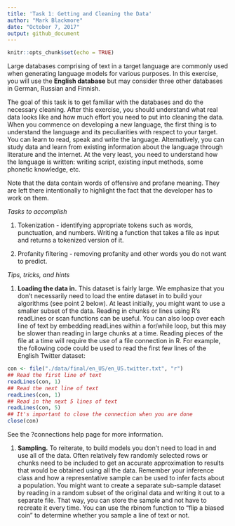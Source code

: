 ```yaml
---
title: 'Task 1: Getting and Cleaning the Data'
author: "Mark Blackmore"
date: "October 7, 2017"
output: github_document
---
```


```r
knitr::opts_chunk$set(echo = TRUE)
```

Large databases comprising of text in a target language are commonly used when generating language models for various purposes. In this exercise, you will use the **English database** but may consider three other databases in German, Russian and Finnish.

The goal of this task is to get familiar with the databases and do the necessary cleaning. After this exercise, you should understand what real data looks like and how much effort you need to put into cleaning the data. When you commence on developing a new language, the first thing is to understand the language and its peculiarities with respect to your target. You can learn to read, speak and write the language. Alternatively, you can study data and learn from existing information about the language through literature and the internet. At the very least, you need to understand how the language is written: writing script, existing input methods, some phonetic knowledge, etc.

Note that the data contain words of offensive and profane meaning. They are left there intentionally to highlight the fact that the developer has to work on them.

_Tasks to accomplish_

1.  Tokenization - identifying appropriate tokens such as words, punctuation, and numbers. Writing a function that takes a file as input and returns a tokenized version of it.

2.  Profanity filtering - removing profanity and other words you do not want to predict.

_Tips, tricks, and hints_

1. **Loading the data in.** This dataset is fairly large. We emphasize that you don't necessarily need to load the entire dataset in to build your algorithms (see point 2 below). At least initially, you might want to use a smaller subset of the data. Reading in chunks or lines using R's readLines or scan functions can be useful. You can also loop over each line of text by embedding readLines within a for/while loop, but this may be slower than reading in large chunks at a time. Reading pieces of the file at a time will require the use of a file connection in R. For example, the following code could be used to read the first few lines of the English Twitter dataset:

``` r
con <- file("./data/final/en_US/en_US.twitter.txt", "r")
## Read the first line of text 
readLines(con, 1) 
## Read the next line of text 
readLines(con, 1) 
## Read in the next 5 lines of text 
readLines(con, 5) 
## It's important to close the connection when you are done
close(con) 

```

See the ?connections help page for more information.

1. **Sampling.** To reiterate, to build models you don't need to load in and use all of the data. Often relatively few randomly selected rows or chunks need to be included to get an accurate approximation to results that would be obtained using all the data. Remember your inference class and how a representative sample can be used to infer facts about a population. You might want to create a separate sub-sample dataset by reading in a random subset of the original data and writing it out to a separate file. That way, you can store the sample and not have to recreate it every time. You can use the rbinom function to "flip a biased coin" to determine whether you sample a line of text or not.